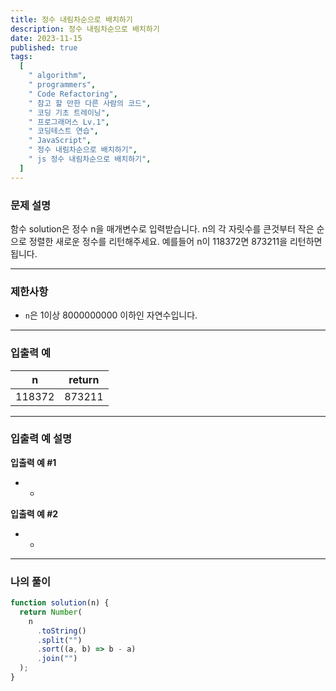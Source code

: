 ```yaml
---
title: 정수 내림차순으로 배치하기
description: 정수 내림차순으로 배치하기
date: 2023-11-15
published: true
tags:
  [
    " algorithm",
    " programmers",
    " Code Refactoring",
    " 참고 할 만한 다른 사람의 코드",
    " 코딩 기초 트레이닝",
    " 프로그래머스 Lv.1",
    " 코딩테스트 연습",
    " JavaScript",
    " 정수 내림차순으로 배치하기",
    " js 정수 내림차순으로 배치하기",
  ]
---
```


### 문제 설명

함수 solution은 정수 n을 매개변수로 입력받습니다. n의 각 자릿수를 큰것부터 작은 순으로 정렬한 새로운 정수를 리턴해주세요. 예를들어 n이 118372면 873211을 리턴하면 됩니다.

---

### 제한사항

- `n`은 1이상 8000000000 이하인 자연수입니다.

---

### 입출력 예

| n      | return |
| ------ | ------ |
| 118372 | 873211 |

---

### 입출력 예 설명

**입출력 예 #1**

- -

**입출력 예 #2**

- -

---

### 나의 풀이

```jsx
function solution(n) {
  return Number(
    n
      .toString()
      .split("")
      .sort((a, b) => b - a)
      .join("")
  );
}
```

